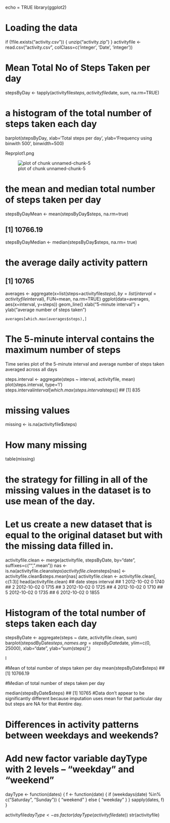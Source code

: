 echo = TRUE
library(ggplot2)

# Loading the data

if (!file.exists("activity.csv")) {
  unzip("activity.zip")
}
activityfile <- read.csv("activity.csv", colClass=c('integer', 'Date', 'integer'))


# Mean Total No of Steps Taken per day


stepsByDay <- tapply(activityfile$steps, activityfile$date, sum, na.rm=TRUE)


#  a histogram of the total number of steps taken each day


barplot(stepsByDay, xlab='Total steps per day', ylab='Frequency using binwith 500', binwidth=500)



Reprplot1.png



![plot of chunk unnamed-chunk-5](figure/unnamed-chunk-5.png) 

# the mean and median total number of steps taken per day


stepsByDayMean <- mean(stepsByDay$steps, na.rm=true)

## [1] 10766.19


stepsByDayMedian <- median(stepsByDay$steps, na.rm= true)

#   the average daily activity pattern


## [1] 10765


averages <- aggregate(x=list(steps=activityfile$steps), by=list(interval=activityfile$interval),
                     FUN=mean, na.rm=TRUE)
ggplot(data=averages, aes(x=interval, y=steps)) 
   geom_line() 
    xlab("5-minute interval") +
    ylab("average number of steps taken")
    
    
    averages[which.max(averages$steps),]
    
    
#    The 5-minute interval contains the maximum number of steps

Time series plot of the 5-minute interval and average number of steps taken averaged across all days

steps.interval <- aggregate(steps ~ interval, activityfile, mean)
plot(steps.interval, type='l')
steps.interval$interval[which.max(steps.interval$steps)]
## [1] 835


#  missing values

missing <- is.na(activityfile$steps)

# How many missing

table(missing)


# the strategy for filling in all of the missing values in the dataset is to use mean of the day.

# Let us create a new dataset that is equal to the original dataset but with the missing data filled in.

activityfile.clean <- merge(activityfile, stepsByDate, by="date", suffixes=c("", ".mean"))
nas <- is.na(activityfile.clean$steps)
activityfile.clean$steps[nas] <- activityfile.clean$steps.mean[nas]
activityfile.clean <- activityfile.clean[, c(1:3)]
head(activityfile.clean)
##         date steps interval
## 1 2012-10-02     0     1740
## 2 2012-10-02     0     1715
## 3 2012-10-02     0     1725
## 4 2012-10-02     0     1710
## 5 2012-10-02     0     1735
## 6 2012-10-02     0     1855


# Histogram of the total number of steps taken each day

stepsByDate <- aggregate(steps ~ date, activityfile.clean, sum)
barplot(stepsdByDate$steps, names.arg=stepsByDate$date, ylim=c(0, 25000), 
        xlab="date", ylab="sum(steps)",)















I

#Mean of total number of steps taken per day
mean(stepsByDate$steps)
## [1] 10766.19

#Median of total number of steps taken per day

median(stepsByDate$steps)
## [1] 10765
#Data don’t appear to be significantly different because imputation uses mean for that particular day but steps are NA for that
#entire day.

# Differences in activity patterns between weekdays and weekends?
# Add new factor variable dayType with 2 levels – “weekday” and “weekend”

dayType <- function(dates) {
  f <- function(date) {
    if (weekdays(date) %in% c("Saturday", "Sunday")) {
      "weekend"
    }
    else {
      "weekday"
    }
  }
  sapply(dates, f)
}

activityfile$dayType <- as.factor(dayType(activityfile$date))
str(activityfile)



